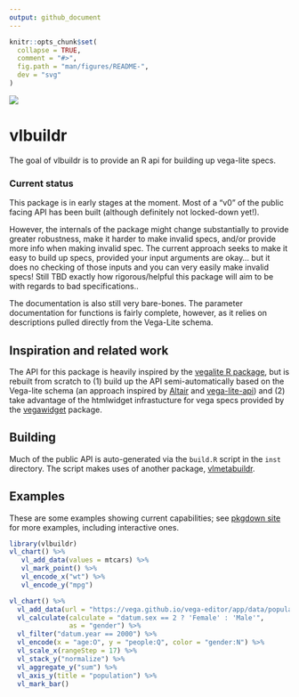 ```yaml
---
output: github_document
---
```


<!-- README.md is generated from README.Rmd. Please edit that file -->

```r
knitr::opts_chunk$set(
  collapse = TRUE,
  comment = "#>",
  fig.path = "man/figures/README-",
  dev = "svg"
)
```

![](https://img.shields.io/badge/lifecycle-experimental-orange.svg)

# vlbuildr

The goal of vlbuildr is to provide an R api for building up vega-lite specs. 

### Current status

This package is in early stages at the moment. Most of a "v0" of the public facing API has been built (although definitely not locked-down yet!). 

However, the internals of the package might change substantially to provide greater robustness, make it harder to make invalid specs, and/or provide more info when making invalid spec. The current approach seeks to make it easy to build up specs, provided your input arguments are okay... but it does no checking of those inputs and you can very easily make invalid specs! Still TBD exactly how rigorous/helpful this package will aim to be with regards to bad specifications..

The documentation is also still very bare-bones. The parameter documentation for functions is fairly complete, however, as it relies on descriptions pulled directly from the Vega-Lite schema.  


## Inspiration and related work

The API for this package is heavily inspired by the [vegalite R package](articles/examples.html), but is rebuilt from scratch to (1) build up the API semi-automatically based on the Vega-lite schema (an approach inspired by [Altair](https://github.com/altair-viz/altair) and [vega-lite-api](https://github.com/vega/vega-lite-api)) and (2) take advantage of the htmlwidget infrastucture for vega specs provided by the [vegawidget]() package.

## Building

Much of the public API is auto-generated via the `build.R` script in the `inst` directory. The script makes uses of another package, [vlmetabuildr](https://github.com/AliciaSchep/vlmetabuildr).

## Examples

These are some examples showing current capabilities; see [pkgdown site](https://vegawidget.github.io/vlbuildr/articles/examples.html) for more examples, including interactive ones.

```r
library(vlbuildr)
vl_chart() %>%
   vl_add_data(values = mtcars) %>%
   vl_mark_point() %>%
   vl_encode_x("wt") %>%
   vl_encode_y("mpg") 
```

```r
vl_chart() %>%
  vl_add_data(url = "https://vega.github.io/vega-editor/app/data/population.json") %>%
  vl_calculate(calculate = "datum.sex == 2 ? 'Female' : 'Male'", 
               as = "gender") %>%
  vl_filter("datum.year == 2000") %>%
  vl_encode(x = "age:O", y = "people:Q", color = "gender:N") %>%
  vl_scale_x(rangeStep = 17) %>%
  vl_stack_y("normalize") %>%
  vl_aggregate_y("sum") %>%
  vl_axis_y(title = "population") %>%
  vl_mark_bar() 
```


